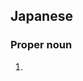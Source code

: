 ==Japanese==
{{ja-kanjitab|にし|い|yomi=k}}

===Proper noun===
{{ja-pos|にし.い|proper}}

# {{surname|lang=ja|sort=にしい}}